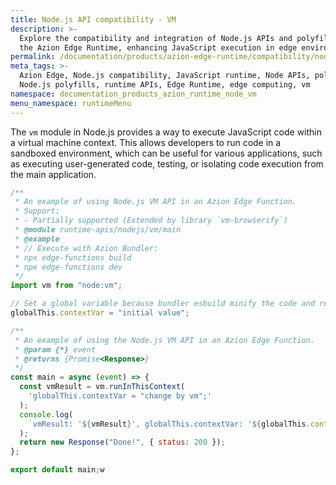 ```yaml
---
title: Node.js API compatibility - VM
description: >-
  Explore the compatibility and integration of Node.js APIs and polyfills with
  the Azion Edge Runtime, enhancing JavaScript execution in edge environments.
permalink: /documentation/products/azion-edge-runtime/compatibility/node/vm/
meta_tags: >-
  Azion Edge, Node.js compatibility, JavaScript runtime, Node APIs, polyfills,
  Node.js polyfills, runtime APIs, Edge Runtime, edge computing, vm
namespace: documentation_products_azion_runtime_node_vm
menu_namespace: runtimeMenu
---
```


The `vm` module in Node.js provides a way to execute JavaScript code within a virtual machine context. This allows developers to run code in a sandboxed environment, which can be useful for various applications, such as executing user-generated code, testing, or isolating code execution from the main application.

```javascript
/**
 * An example of using Node.js VM API in an Azion Edge Function.
 * Support:
 * - Partially supported (Extended by library `vm-browserify`)
 * @module runtime-apis/nodejs/vm/main
 * @example
 * // Execute with Azion Bundler:
 * npx edge-functions build
 * npx edge-functions dev
 */
import vm from "node:vm";

// Set a global variable because bundler esbuild minify the code and rename the variable.
globalThis.contextVar = "initial value";

/**
 * An example of using the Node.js VM API in an Azion Edge Function.
 * @param {*} event
 * @returns {Promise<Response>}
 */
const main = async (event) => {
  const vmResult = vm.runInThisContext(
    'globalThis.contextVar = "change by vm";'
  );
  console.log(
    `vmResult: '${vmResult}', globalThis.contextVar: '${globalThis.contextVar}'`
  );
  return new Response("Done!", { status: 200 });
};

export default main;w
```